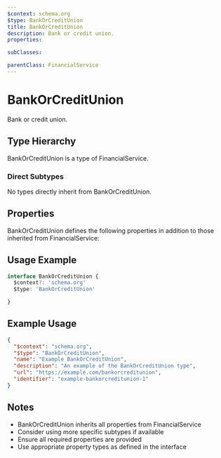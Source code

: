 ```yaml
---
$context: schema.org
$type: BankOrCreditUnion
title: BankOrCreditUnion
description: Bank or credit union.
properties:

subClasses:

parentClass: FinancialService
---
```


# BankOrCreditUnion

Bank or credit union.

## Type Hierarchy

BankOrCreditUnion is a type of FinancialService.

### Direct Subtypes

No types directly inherit from BankOrCreditUnion.

## Properties

BankOrCreditUnion defines the following properties in addition to those inherited from FinancialService:



## Usage Example

```typescript
interface BankOrCreditUnion {
  $context?: 'schema.org'
  $type: 'BankOrCreditUnion'

}
```

## Example Usage

```json
{
  "$context": "schema.org",
  "$type": "BankOrCreditUnion",
  "name": "Example BankOrCreditUnion",
  "description": "An example of the BankOrCreditUnion type",
  "url": "https://example.com/bankorcreditunion",
  "identifier": "example-bankorcreditunion-1"
}
```

## Notes

- BankOrCreditUnion inherits all properties from FinancialService
- Consider using more specific subtypes if available
- Ensure all required properties are provided
- Use appropriate property types as defined in the interface
